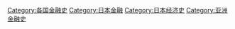 [[Category:各国金融史|Category:各国金融史]]
[[Category:日本金融|Category:日本金融]]
[[Category:日本经济史|Category:日本经济史]]
[[Category:亚洲金融史|Category:亚洲金融史]]